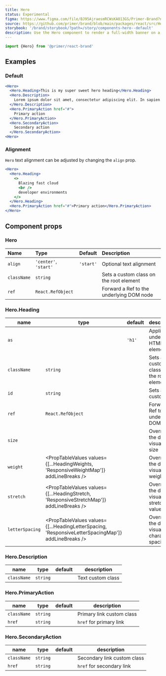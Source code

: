 ```yaml
---
title: Hero
status: Experimental
figma: https://www.figma.com/file/BJ95AjraesmRCWsKA013GS/Primer-Brand?node-id=431%3A8481
source: https://github.com/primer/brand/blob/main/packages/react/src/Hero/Hero.tsx
storybook: '/brand/storybook/?path=/story/components-hero--default'
description: Use the Hero component to render a full-width banner on a webpage
---
```



```js
import {Hero} from '@primer/react-brand'
```

## Examples

### Default

```jsx live
<Hero>
  <Hero.Heading>This is my super sweet hero heading</Hero.Heading>
  <Hero.Description>
    Lorem ipsum dolor sit amet, consectetur adipiscing elit. In sapien sit ullamcorper id. Aliquam luctus sed turpis felis nam pulvinar risus elementum.
  </Hero.Description>
  <Hero.PrimaryAction href="#">
    Primary action
  </Hero.PrimaryAction>
  <Hero.SecondaryAction>
    Secondary action
  </Hero.SecondaryAction>
<Hero>
```

### Alignment

`Hero` text alignment can be adjusted by changing the `align` prop.

```jsx live
<Hero>
  <Hero.Heading>
    <>
      Blazing fast cloud
      <br />
      developer environments
    </>
  </Hero.Heading>
  <Hero.PrimaryAction href="#">Primary action</Hero.PrimaryAction>
</Hero>
```

## Component props

### Hero

| Name        | Type                  |  Default  | Description                              |
| :---------- | :-------------------- | :-------: | :--------------------------------------- |
| `align`     | `'center'`, `'start'` | `'start'` | Optional text alignment                  |
| `className` | `string`              |           | Sets a custom class on the root element  |
| `ref`       | `React.RefObject`     |           | Forward a Ref to the underlying DOM node |

### Hero.Heading

| name            | type                                                                                               | default | description                                    |
| --------------- | -------------------------------------------------------------------------------------------------- | ------- | ---------------------------------------------- |
| `as`            | <PropTableValues values={HeadingTags} addLineBreaks />                                             | `'h1'`  | Applies the underlying HTML element            |
| `className`     | `string`                                                                                           |         | Sets a custom class on the root element        |
| `id`            | `string`                                                                                           |         | Sets a custom id                               |
| `ref`           | `React.RefObject`                                                                                  |         | Forward a Ref to the underlying DOM node       |
| `size`          | <PropTableValues values={HeadingSizes} addLineBreaks />                                            |         | Override the default visual text size          |
| `weight`        | <PropTableValues values={[...HeadingWeights, 'ResponsiveWeightMap']} addLineBreaks />              |         | Override the default visual text weight        |
| `stretch`       | <PropTableValues values={[...HeadingStretch, 'ResponsiveStretchMap']} addLineBreaks />             |         | Override the default visual text stretch value |
| `letterSpacing` | <PropTableValues values={[...HeadingLetterSpacing, 'ResponsiveLetterSpacingMap']} addLineBreaks /> |         | Override the default visual character spacing  |

### Hero.Description

| name        | type     | default | description       |
| ----------- | -------- | ------- | ----------------- |
| `className` | `string` |         | Text custom class |

### Hero.PrimaryAction

| name        | type     | default | description               |
| ----------- | -------- | ------- | ------------------------- |
| `className` | `string` |         | Primary link custom class |
| `href`      | `string` |         | `href` for primary link   |

### Hero.SecondaryAction

| name        | type     | default | description                 |
| ----------- | -------- | ------- | --------------------------- |
| `className` | `string` |         | Secondary link custom class |
| `href`      | `string` |         | `href` for secondary link   |
